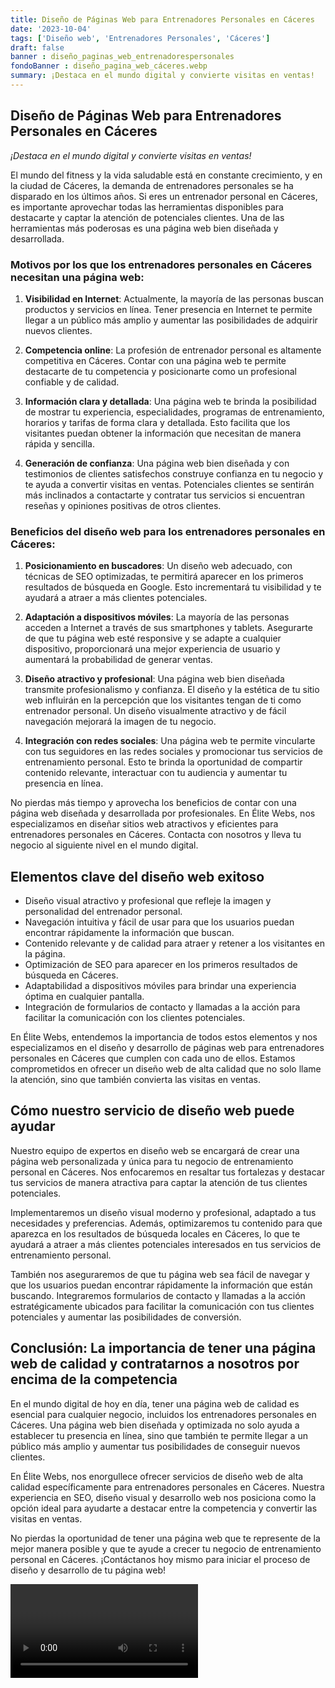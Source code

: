 ```yaml
---
title: Diseño de Páginas Web para Entrenadores Personales en Cáceres
date: '2023-10-04'
tags: ['Diseño web', 'Entrenadores Personales', 'Cáceres']
draft: false
banner : diseño_paginas_web_entrenadorespersonales
fondoBanner : diseño_pagina_web_cáceres.webp
summary: ¡Destaca en el mundo digital y convierte visitas en ventas!
---
```


## Diseño de Páginas Web para Entrenadores Personales en Cáceres

*¡Destaca en el mundo digital y convierte visitas en ventas!*

El mundo del fitness y la vida saludable está en constante crecimiento, y en la ciudad de Cáceres, la demanda de entrenadores personales se ha disparado en los últimos años. Si eres un entrenador personal en Cáceres, es importante aprovechar todas las herramientas disponibles para destacarte y captar la atención de potenciales clientes. Una de las herramientas más poderosas es una página web bien diseñada y desarrollada.

### Motivos por los que los entrenadores personales en Cáceres necesitan una página web:

1. **Visibilidad en Internet**: Actualmente, la mayoría de las personas buscan productos y servicios en línea. Tener presencia en Internet te permite llegar a un público más amplio y aumentar las posibilidades de adquirir nuevos clientes.

2. **Competencia online**: La profesión de entrenador personal es altamente competitiva en Cáceres. Contar con una página web te permite destacarte de tu competencia y posicionarte como un profesional confiable y de calidad.

3. **Información clara y detallada**: Una página web te brinda la posibilidad de mostrar tu experiencia, especialidades, programas de entrenamiento, horarios y tarifas de forma clara y detallada. Esto facilita que los visitantes puedan obtener la información que necesitan de manera rápida y sencilla.

4. **Generación de confianza**: Una página web bien diseñada y con testimonios de clientes satisfechos construye confianza en tu negocio y te ayuda a convertir visitas en ventas. Potenciales clientes se sentirán más inclinados a contactarte y contratar tus servicios si encuentran reseñas y opiniones positivas de otros clientes.

### Beneficios del diseño web para los entrenadores personales en Cáceres:

1. **Posicionamiento en buscadores**: Un diseño web adecuado, con técnicas de SEO optimizadas, te permitirá aparecer en los primeros resultados de búsqueda en Google. Esto incrementará tu visibilidad y te ayudará a atraer a más clientes potenciales.

2. **Adaptación a dispositivos móviles**: La mayoría de las personas acceden a Internet a través de sus smartphones y tablets. Asegurarte de que tu página web esté responsive y se adapte a cualquier dispositivo, proporcionará una mejor experiencia de usuario y aumentará la probabilidad de generar ventas.

3. **Diseño atractivo y profesional**: Una página web bien diseñada transmite profesionalismo y confianza. El diseño y la estética de tu sitio web influirán en la percepción que los visitantes tengan de ti como entrenador personal. Un diseño visualmente atractivo y de fácil navegación mejorará la imagen de tu negocio.

4. **Integración con redes sociales**: Una página web te permite vincularte con tus seguidores en las redes sociales y promocionar tus servicios de entrenamiento personal. Esto te brinda la oportunidad de compartir contenido relevante, interactuar con tu audiencia y aumentar tu presencia en línea.

No pierdas más tiempo y aprovecha los beneficios de contar con una página web diseñada y desarrollada por profesionales. En Élite Webs, nos especializamos en diseñar sitios web atractivos y eficientes para entrenadores personales en Cáceres. Contacta con nosotros y lleva tu negocio al siguiente nivel en el mundo digital.

<GifSeo />

<Cta />

## Elementos clave del diseño web exitoso

- Diseño visual atractivo y profesional que refleje la imagen y personalidad del entrenador personal.
- Navegación intuitiva y fácil de usar para que los usuarios puedan encontrar rápidamente la información que buscan.
- Contenido relevante y de calidad para atraer y retener a los visitantes en la página.
- Optimización de SEO para aparecer en los primeros resultados de búsqueda en Cáceres.
- Adaptabilidad a dispositivos móviles para brindar una experiencia óptima en cualquier pantalla.
- Integración de formularios de contacto y llamadas a la acción para facilitar la comunicación con los clientes potenciales.

En Élite Webs, entendemos la importancia de todos estos elementos y nos especializamos en el diseño y desarrollo de páginas web para entrenadores personales en Cáceres que cumplen con cada uno de ellos. Estamos comprometidos en ofrecer un diseño web de alta calidad que no solo llame la atención, sino que también convierta las visitas en ventas.

## Cómo nuestro servicio de diseño web puede ayudar

Nuestro equipo de expertos en diseño web se encargará de crear una página web personalizada y única para tu negocio de entrenamiento personal en Cáceres. Nos enfocaremos en resaltar tus fortalezas y destacar tus servicios de manera atractiva para captar la atención de tus clientes potenciales.

Implementaremos un diseño visual moderno y profesional, adaptado a tus necesidades y preferencias. Además, optimizaremos tu contenido para que aparezca en los resultados de búsqueda locales en Cáceres, lo que te ayudará a atraer a más clientes potenciales interesados en tus servicios de entrenamiento personal.

También nos aseguraremos de que tu página web sea fácil de navegar y que los usuarios puedan encontrar rápidamente la información que están buscando. Integraremos formularios de contacto y llamadas a la acción estratégicamente ubicados para facilitar la comunicación con tus clientes potenciales y aumentar las posibilidades de conversión.

## Conclusión: La importancia de tener una página web de calidad y contratarnos a nosotros por encima de la competencia

En el mundo digital de hoy en día, tener una página web de calidad es esencial para cualquier negocio, incluidos los entrenadores personales en Cáceres. Una página web bien diseñada y optimizada no solo ayuda a establecer tu presencia en línea, sino que también te permite llegar a un público más amplio y aumentar tus posibilidades de conseguir nuevos clientes.

En Élite Webs, nos enorgullece ofrecer servicios de diseño web de alta calidad específicamente para entrenadores personales en Cáceres. Nuestra experiencia en SEO, diseño visual y desarrollo web nos posiciona como la opción ideal para ayudarte a destacar entre la competencia y convertir las visitas en ventas.

No pierdas la oportunidad de tener una página web que te represente de la mejor manera posible y que te ayude a crecer tu negocio de entrenamiento personal en Cáceres. ¡Contáctanos hoy mismo para iniciar el proceso de diseño y desarrollo de tu página web!

<Video />

<CtaBot job='Entrenadores Personales' city='Cáceres'/>

<Gmaps query='Cáceres+españa+maps' />